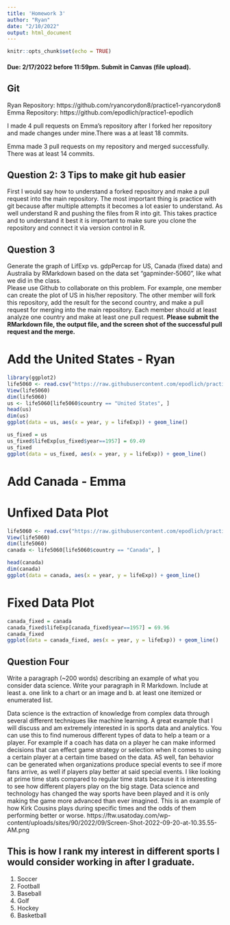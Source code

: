 ```yaml
---
title: 'Homework 3'
author: "Ryan"
date: "2/10/2022"
output: html_document
---
```


```r
knitr::opts_chunk$set(echo = TRUE)
```

#### Due: 2/17/2022 before 11:59pm. Submit in Canvas (file upload).

## Git
Ryan Repository: https://github.com/ryancorydon8/practice1-ryancorydon8
Emma Repository: https://github.com/epodlich/practice1-epodlich

I made 4 pull requests on Emma's repository after I forked her repository and made changes under mine.There was a at least 18 commits.

Emma made 3 pull requests on my repository and merged successfully. There was at least 14 commits.



## Question 2: 3 Tips to make git hub easier

First I would say how to understand a forked repository and make a pull request into the main repository. The most important thing is practice with git because after multiple attempts it becomes a lot easier to understand. As well understand R and pushing the files from R into git. This takes practice and to understand it best it is important to make sure you clone the repository and connect it via version control in R.

## Question 3

Generate the graph of LifExp vs. gdpPercap for US, Canada (fixed data) and Australia by RMarkdown based on the data set "gapminder-5060", like what we did in the class.  
Please use Github to collaborate on this problem. For example, one member can create the plot of US in his/her repository. The other member will fork this repository, add the result for the second country, and make a pull request for merging into the main repository. Each member should at least analyze one country and make at least one pull request. **Please submit the RMarkdown file, the output file, and the screen shot of the successful pull request and the merge.**


# Add the United States - Ryan

```r
library(ggplot2)
life5060 <- read.csv("https://raw.githubusercontent.com/epodlich/practice1-ryancorydon8/main/gapminder-5060%20.csv")
View(life5060)
dim(life5060)
us <- life5060[life5060$country == "United States", ]
head(us)
dim(us)
ggplot(data = us, aes(x = year, y = lifeExp)) + geom_line()
```

```r
us_fixed = us
us_fixed$lifeExp[us_fixed$year==1957] = 69.49
us_fixed
ggplot(data = us_fixed, aes(x = year, y = lifeExp)) + geom_line()
```


# Add Canada - Emma

# Unfixed Data Plot

```r
life5060 <- read.csv("https://raw.githubusercontent.com/epodlich/practice1-ryancorydon8/main/gapminder-5060%20.csv")
View(life5060)
dim(life5060)
canada <- life5060[life5060$country == "Canada", ]

head(canada)
dim(canada)
ggplot(data = canada, aes(x = year, y = lifeExp)) + geom_line()
```
# Fixed Data Plot

```r
canada_fixed = canada
canada_fixed$lifeExp[canada_fixed$year==1957] = 69.96
canada_fixed
ggplot(data = canada_fixed, aes(x = year, y = lifeExp)) + geom_line()
```

## Question Four

Write a paragraph (~200 words) describing an example of what you consider data science. Write your paragraph in R Markdown. Include at least 
    a. one link to a chart or an image and 
    b. at least one itemized or enumerated list.
    
Data science is the extraction of knowledge from complex data through several different techniques like machine learning. A great example that I will discuss and am extremely interested in is sports data and analytics. You can use this to find numerous different types of data to help a team or a player. For example if a coach has data on a player he can make informed decisions that can effect game strategy or selection when it comes to using a certain player at a certain time based on the data. AS well, fan behavior can be generated when organizations produce special events to see if more fans arrive, as well if players play better at said special events. I like looking at prime time stats compared to regular time stats because it is interesting to see how different players play on the big stage. Data science and technology has changed the way sports have been played and it is only making the game more advanced than ever imagined. 
This is an example of how Kirk Cousins plays during specific times and the odds of them performing better or worse.  https://ftw.usatoday.com/wp-content/uploads/sites/90/2022/09/Screen-Shot-2022-09-20-at-10.35.55-AM.png


## This is how I rank my interest in different sports I would consider working in after I graduate.
1. Soccer
2. Football
3. Baseball
4. Golf
5. Hockey
5. Basketball
  


